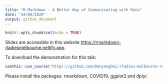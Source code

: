 ```yaml
---
title: "R Markdown - A Better Way of Communicating with Data"
date: "24/08/2020"
output: github_document
---
```


```r
knitr::opts_chunk$set(echo = TRUE)
```
Slides are accessible in this website <https://rmarkdown-rladiesmelbourne.netlify.app>. 

To download the demonstration for this talk:
```r
usethis::use_course("https://github.com/DanyangDai/rladies-melbourne-rmarkdown/archive/demo.zip")
```

Please install the packages: rmarkdown, COVID19, ggplot2 and dplyr.